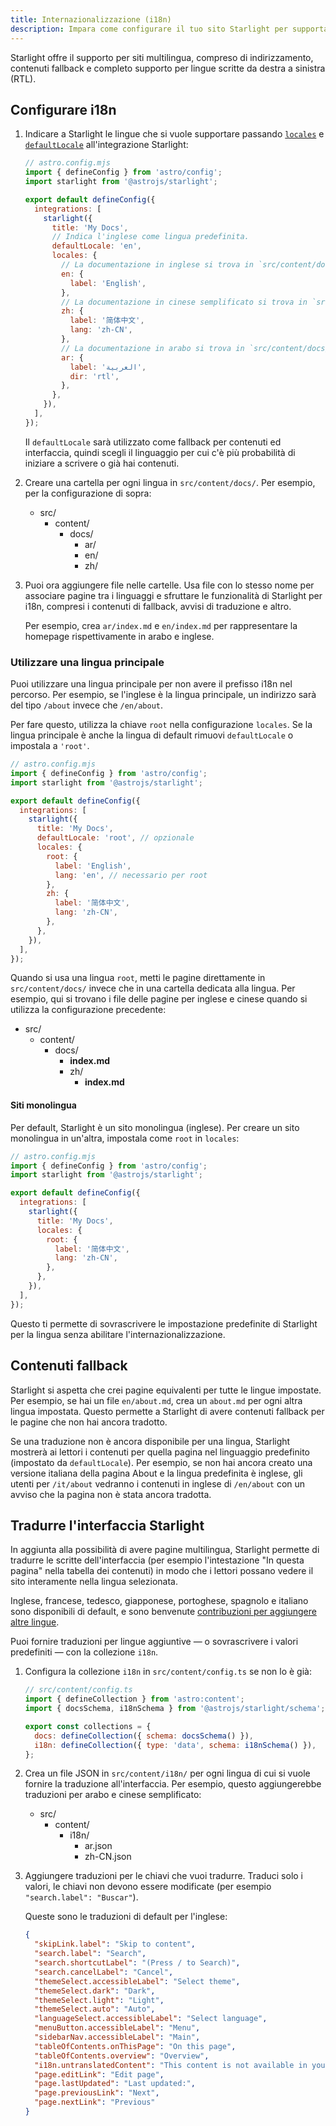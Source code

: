 ```yaml
---
title: Internazionalizzazione (i18n)
description: Impara come configurare il tuo sito Starlight per supportare più lingue.
---
```



Starlight offre il supporto per siti multilingua, compreso di indirizzamento, contenuti fallback e completo supporto per lingue scritte da destra a sinistra (RTL).

## Configurare i18n

1. Indicare a Starlight le lingue che si vuole supportare passando [`locales`](/it/reference/configuration/#locales) e [`defaultLocale`](/it/reference/configuration/#defaultlocale) all'integrazione Starlight:

   ```js
   // astro.config.mjs
   import { defineConfig } from 'astro/config';
   import starlight from '@astrojs/starlight';

   export default defineConfig({
     integrations: [
       starlight({
         title: 'My Docs',
         // Indica l'inglese come lingua predefinita.
         defaultLocale: 'en',
         locales: {
           // La documentazione in inglese si trova in `src/content/docs/en/`
           en: {
             label: 'English',
           },
           // La documentazione in cinese semplificato si trova in `src/content/docs/zh/`
           zh: {
             label: '简体中文',
             lang: 'zh-CN',
           },
           // La documentazione in arabo si trova in `src/content/docs/ar/`
           ar: {
             label: 'العربية',
             dir: 'rtl',
           },
         },
       }),
     ],
   });
   ```

   Il `defaultLocale` sarà utilizzato come fallback per contenuti ed interfaccia, quindi scegli il linguaggio per cui c'è più probabilità di iniziare a scrivere o già hai contenuti.

2. Creare una cartella per ogni lingua in `src/content/docs/`.
   Per esempio, per la configurazione di sopra:

   <FileTree>

   - src/
     - content/
       - docs/
         - ar/
         - en/
         - zh/

   </FileTree>

3. Puoi ora aggiungere file nelle cartelle. Usa file con lo stesso nome per associare pagine tra i linguaggi e sfruttare le funzionalità di Starlight per i18n, compresi i contenuti di fallback, avvisi di traduzione e altro.

   Per esempio, crea `ar/index.md` e `en/index.md` per rappresentare la homepage rispettivamente in arabo e inglese.

### Utilizzare una lingua principale

Puoi utilizzare una lingua principale per non avere il prefisso i18n nel percorso. Per esempio, se l'inglese è la lingua principale, un indirizzo sarà del tipo `/about` invece che `/en/about`.

Per fare questo, utilizza la chiave `root` nella configurazione `locales`. Se la lingua principale è anche la lingua di default rimuovi `defaultLocale` o impostala a `'root'`.

```js
// astro.config.mjs
import { defineConfig } from 'astro/config';
import starlight from '@astrojs/starlight';

export default defineConfig({
  integrations: [
    starlight({
      title: 'My Docs',
      defaultLocale: 'root', // opzionale
      locales: {
        root: {
          label: 'English',
          lang: 'en', // necessario per root
        },
        zh: {
          label: '简体中文',
          lang: 'zh-CN',
        },
      },
    }),
  ],
});
```

Quando si usa una lingua `root`, metti le pagine direttamente in `src/content/docs/` invece che in una cartella dedicata alla lingua. Per esempio, qui si trovano i file delle pagine per inglese e cinese quando si utilizza la configurazione precedente:

<FileTree>

- src/
  - content/
    - docs/
      - **index.md**
      - zh/
        - **index.md**

</FileTree>

#### Siti monolingua

Per default, Starlight è un sito monolingua (inglese). Per creare un sito monolingua in un'altra, impostala come `root` in `locales`:

```js
// astro.config.mjs
import { defineConfig } from 'astro/config';
import starlight from '@astrojs/starlight';

export default defineConfig({
  integrations: [
    starlight({
      title: 'My Docs',
      locales: {
        root: {
          label: '简体中文',
          lang: 'zh-CN',
        },
      },
    }),
  ],
});
```

Questo ti permette di sovrascrivere le impostazione predefinite di Starlight per la lingua senza abilitare l'internazionalizzazione.

## Contenuti fallback

Starlight si aspetta che crei pagine equivalenti per tutte le lingue impostate. Per esempio, se hai un file `en/about.md`, crea un `about.md` per ogni altra lingua impostata. Questo permette a Starlight di avere contenuti fallback per le pagine che non hai ancora tradotto.

Se una traduzione non è ancora disponibile per una lingua, Starlight mostrerà ai lettori i contenuti per quella pagina nel linguaggio predefinito (impostato da `defaultLocale`). Per esempio, se non hai ancora creato una versione italiana della pagina About e la lingua predefinita è inglese, gli utenti per `/it/about` vedranno i contenuti in inglese di `/en/about` con un avviso che la pagina non è stata ancora tradotta.

## Tradurre l'interfaccia Starlight

In aggiunta alla possibilità di avere pagine multilingua, Starlight permette di tradurre le scritte dell'interfaccia (per esempio l'intestazione "In questa pagina" nella tabella dei contenuti) in modo che i lettori possano vedere il sito interamente nella lingua selezionata.

Inglese, francese, tedesco, giapponese, portoghese, spagnolo e italiano sono disponibili di default, e sono benvenute [contribuzioni per aggiungere altre lingue](https://github.com/withastro/starlight/blob/main/CONTRIBUTING.md).

Puoi fornire traduzioni per lingue aggiuntive — o sovrascrivere i valori predefiniti — con la collezione `i18n`.

1. Configura la collezione `i18n` in `src/content/config.ts` se non lo è già:

   ```js
   // src/content/config.ts
   import { defineCollection } from 'astro:content';
   import { docsSchema, i18nSchema } from '@astrojs/starlight/schema';

   export const collections = {
     docs: defineCollection({ schema: docsSchema() }),
     i18n: defineCollection({ type: 'data', schema: i18nSchema() }),
   };
   ```

2. Crea un file JSON in `src/content/i18n/` per ogni lingua di cui si vuole fornire la traduzione all'interfaccia.
   Per esempio, questo aggiungerebbe traduzioni per arabo e cinese semplificato:

   <FileTree>

   - src/
     - content/
       - i18n/
         - ar.json
         - zh-CN.json

   </FileTree>

3. Aggiungere traduzioni per le chiavi che vuoi tradurre. Traduci solo i valori, le chiavi non devono essere modificate (per esempio `"search.label": "Buscar"`).

    Queste sono le traduzioni di default per l'inglese:

   ```json
   {
     "skipLink.label": "Skip to content",
     "search.label": "Search",
     "search.shortcutLabel": "(Press / to Search)",
     "search.cancelLabel": "Cancel",
     "themeSelect.accessibleLabel": "Select theme",
     "themeSelect.dark": "Dark",
     "themeSelect.light": "Light",
     "themeSelect.auto": "Auto",
     "languageSelect.accessibleLabel": "Select language",
     "menuButton.accessibleLabel": "Menu",
     "sidebarNav.accessibleLabel": "Main",
     "tableOfContents.onThisPage": "On this page",
     "tableOfContents.overview": "Overview",
     "i18n.untranslatedContent": "This content is not available in your language yet.",
     "page.editLink": "Edit page",
     "page.lastUpdated": "Last updated:",
     "page.previousLink": "Next",
     "page.nextLink": "Previous"
   }
   ```
